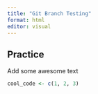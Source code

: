 ```yaml
---
title: "Git Branch Testing"
format: html
editor: visual
---
```


## Practice

Add some awesome text

```r
cool_code <- c(1, 2, 3)
```
